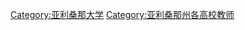 {{Commonscat|University of Arizona faculty}}

[[Category:亚利桑那大学|Category:亚利桑那大学]]
[[Category:亚利桑那州各高校教师|Category:亚利桑那州各高校教师]]